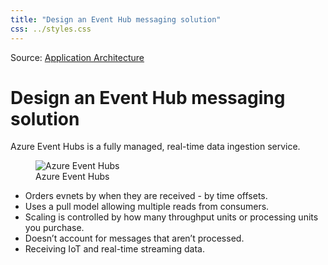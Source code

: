 ```yaml
---
title: "Design an Event Hub messaging solution"
css: ../styles.css
---
```


Source: [Application Architecture](https://microsoftlearning.github.io/AZ-305-DesigningMicrosoftAzureInfrastructureSolutions/Instructions/CaseStudy/06-Apparchitecture.html)

# Design an Event Hub messaging solution
Azure Event Hubs is a fully managed, real-time data ingestion service.

![Azure Event Hubs](../images/azure-event-hubs.png)

- Orders evnets by when they are received - by time offsets.
- Uses a pull model allowing multiple reads from consumers.
- Scaling is controlled by how many throughput units or processing units you purchase.
- Doesn't account for messages that aren't processed.
- Receiving IoT and real-time streaming data.
